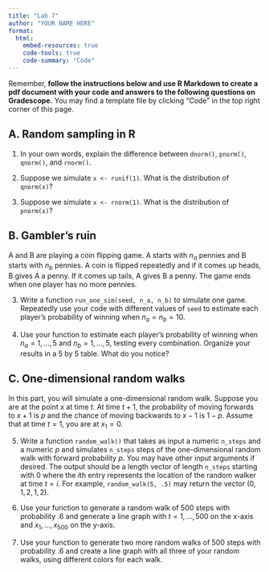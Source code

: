 ```yaml
---
title: "Lab 7"
author: "YOUR NAME HERE"
format: 
  html:
    embed-resources: true
    code-tools: true
    code-summary: "Code"
---
```


Remember, **follow the instructions below and use R Markdown to create a pdf document with your code and answers to the following questions on Gradescope.** You may find a template file by clicking "Code" in the top right corner of this page.

## A. Random sampling in R

1. In your own words, explain the difference between `dnorm()`, `pnorm()`, `qnorm()`, and `rnorm()`.

2. Suppose we simulate `x <- runif(1)`. What is the distribution of `qnorm(x)`?

3. Suppose we simulate `x <- rnorm(1)`. What is the distribution of `pnorm(x)`?

## B. Gambler's ruin

A and B are playing a coin flipping game. A starts with $n_a$ pennies and B starts with $n_b$ pennies. A coin is flipped repeatedly and if it comes up heads, B gives A a penny. If it comes up tails, A gives B a penny. The game ends when one player has no more pennies.

3. Write a function `run_one_sim(seed, n_a, n_b)` to simulate one game. Repeatedly use your code with different values of `seed` to estimate each player's probability of winning when $n_a = n_b = 10$.

4. Use your function to estimate each player's probability of winning when $n_a = 1,\ldots, 5$ and $n_b = 1,\ldots, 5$, testing every combination. Organize your results in a 5 by 5 table. What do you notice?

## C. One-dimensional random walks

In this part, you will simulate a one-dimensional random walk. Suppose you are at the point $x$ at time $t$. At time $t+1$, the probability of moving forwards to $x+1$ is $p$ and the chance of moving backwards to $x-1$ is $1-p$. Assume that at time $t=1$, you are at $x_1=0$.

5. Write a function `random_walk()` that takes as input a numeric `n_steps` and a numeric $p$ and simulates `n_steps` steps of the one-dimensional random walk with forward probability $p$. You may have other input arguments if desired. The output should be a length vector of length `n_steps` starting with 0 where the $i$th entry represents the location of the random walker at time $t=i$. For example, `random_walk(5, .5)` may return the vector $(0, 1, 2, 1, 2)$. 

6. Use your function to generate a random walk of 500 steps with probability $.6$ and generate a line graph with $t=1,\ldots, 500$ on the x-axis and $x_1,\ldots, x_{500}$ on the y-axis.

7. Use your function to generate two more random walks of 500 steps with probability $.6$ and create a line graph with all three of your random walks, using different colors for each walk.
